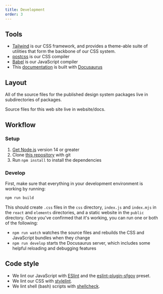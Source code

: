 ```yaml
---
title: Development
order: 3
---
```



## Tools

- [Tailwind](https://tailwindcss.com/) is our CSS framework, and provides a
  theme-able suite of utilities that form the backbone of our CSS system.
- [postcss] is our CSS compiler
- [Babel] is our JavaScript compiler
- This [documentation](./documentation) is built with [Docusaurus]

## Layout

All of the source files for the published design system packages live in
subdirectories of <GitHubFileLink>packages</GitHubFileLink>.

Source files for this web site live in <GitHubFileLink>website/docs</GitHubFileLink>.

## Workflow

### Setup

1. [Get Node.js] version 14 or greater
1. Clone <a href={repoUrl}>this repository</a> with git
1. Run `npm install` to install the dependencies

### Develop

First, make sure that everything in your development environment
is working by running:

```sh
npm run build
```

This should create `.css` files in the `css` directory, `index.js` and
`index.mjs` in the `react` and `elements` directories, and a static website in
the `public` directory. Once you've confirmed that it's working, you can run one
or both of the following:

- `npm run watch` watches the source files and rebuilds the CSS and JavaScript
  bundles when they change
- `npm run develop` starts the Docusaurus server, which includes some helpful
  reloading and debugging features

## Code style

- We lint our JavaScript with [ESlint] and the [eslint-plugin-sfgov] preset.
- We lint our CSS with [stylelint][].
- We lint shell (bash) <GitHubFileLink>scripts</GitHubFileLink> with
  [shellcheck][].

[babel]: https://babeljs.io/
[docusaurus]: https://docusaurus.io/
[eslint]: https://eslint.org/
[eslint-plugin-sfgov]: https://github.com/SFDigitalServices/eslint-plugin-sfgov
[get node.js]: https://nodejs.org/en/download/
[postcss]: https://postcss.org/
[shellcheck]: https://www.shellcheck.net/
[stylelint]: https://stylelint.io/
[tailwind]: https://tailwindcss.com/
